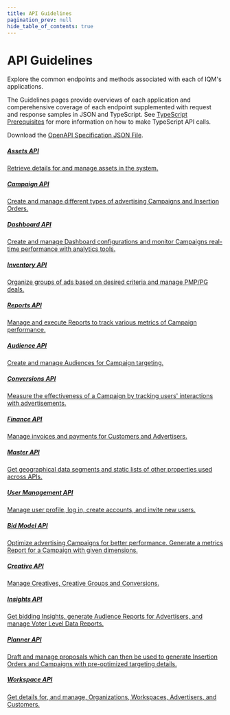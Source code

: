 ```yaml
---
title: API Guidelines
pagination_prev: null
hide_table_of_contents: true
---
```



# API Guidelines

Explore the common endpoints and methods associated with each of IQM's applications.

The Guidelines pages provide overviews of each application and comperehensive coverage of each endpoint supplemented with request and response samples in JSON and TypeScript. See [TypeScript Prerequisites](/Getting%20Started/Typescript-Prerequisites.mdx) for more information on how to make TypeScript API calls.

Download the [OpenAPI Specification JSON File](/openapi/openapi.json).

<Columns>
<Column>
  <a class='card' href="Assets-API-Guidelines">
  <Card className='indexCards'>
    <CardHeader>
      <h5><Doc /> Assets API</h5>
    </CardHeader>
    <CardBody>
      Retrieve details for and manage assets in the system.
    </CardBody>
  </Card>
  </a>
  <p />  <a class='card' href="Campaign-API-Guidelines">
    <Card className='indexCards'>
    <CardHeader className='cardHeader'>
      <h5><Doc /> Campaign API</h5>
    </CardHeader>
    <CardBody>
      Create and manage different types of advertising Campaigns and Insertion Orders. 
    </CardBody>
  </Card>
  </a>
    <p /><a class='card' href="Dashboard-API-Guidelines">
      <Card className='indexCards'>
        <CardHeader>
          <h5><Doc /> Dashboard API</h5>
        </CardHeader>
        <CardBody>
          Create and manage Dashboard configurations and monitor Campaigns real-time performance with analytics tools.
        </CardBody>
      </Card>
    </a>
  <p /><a class='card' href="Inventory-API-Guide">
    <Card className='indexCards'>
      <CardHeader>
        <h5><Doc /> Inventory API</h5>
      </CardHeader>
      <CardBody>
        Organize groups of ads based on desired criteria and manage PMP/PG deals.
      </CardBody>
    </Card>
  </a>
  <p /><a class='card' href="Reports-API-Guidelines">
    <Card className='indexCards'>
      <CardHeader>
        <h5><Doc /> Reports API</h5>
      </CardHeader>
      <CardBody>
        Manage and execute Reports to track various metrics of Campaign performance.
      </CardBody>
    </Card>
  </a>
</Column>
<Column>
    <a class='card' href="Audience-API-Guidelines">
    <Card className='indexCards'>
    <CardHeader>
      <h5><Doc /> Audience API</h5>
    </CardHeader>
    <CardBody>
      Create and manage Audiences for Campaign targeting. 
    </CardBody>
  </Card>
  </a>
  <p /><a class='card' href="Conversion-API-Guidelines">
    <Card className='indexCards'>
      <CardHeader>
        <h5><Doc /> Conversions API</h5>
      </CardHeader>
      <CardBody>
        Measure the effectiveness of a Campaign by tracking users' interactions with advertisements.
      </CardBody>
    </Card>
    </a>
  <p /><a class='card' href="Finance-Guidelines">
    <Card className='indexCards'>
      <CardHeader>
        <h5><Doc /> Finance API</h5>
      </CardHeader>
      <CardBody>
        Manage invoices and payments for Customers and Advertisers.
      </CardBody>
    </Card>
  </a>
  <p /><a class='card' href="Master-API-Guidelines">
    <Card className='indexCards'>
      <CardHeader>
        <h5><Doc /> Master API</h5>
      </CardHeader>
      <CardBody>
        Get geographical data segments and static lists of other properties used across APIs.
      </CardBody>
    </Card>
  </a>
  <p /><a class='card' href="User-Profile-Guidelines">
    <Card className='indexCards'>
      <CardHeader>
        <h5><Doc /> User Management API</h5>
      </CardHeader>
      <CardBody>
        Manage user profile, log in, create accounts, and invite new users.
      </CardBody>
    </Card>
  </a>
</Column>
<Column>
    <a class='card' href="Bid-Model-API-Guidelines">
    <Card className='indexCards'>
    <CardHeader>
      <h5><Doc /> Bid Model API</h5>
    </CardHeader>
    <CardBody>
      Optimize advertising Campaigns for better performance. Generate a metrics Report for a Campaign with given dimensions.
    </CardBody>
  </Card>
  </a>
    <p /><a class='card' href="Creative-API-Guidelines">
      <Card className='indexCards'>
        <CardHeader>
          <h5><Doc /> Creative API</h5>
        </CardHeader>
        <CardBody>
          Manage Creatives, Creative Groups and Conversions.
        </CardBody>
      </Card>
      </a>
  <p /><a class='card' href="Insights-API-Guidelines">
    <Card className='indexCards'>
      <CardHeader>
        <h5><Doc /> Insights API</h5>
      </CardHeader>
      <CardBody>
        Get bidding Insights, generate Audience Reports for Advertisers, and manage Voter Level Data Reports.
      </CardBody>
    </Card>
  </a>
  <p /><a class='card' href="Planner-API-Guidelines">
    <Card className='indexCards'>
      <CardHeader>
        <h5><Doc /> Planner API</h5>
      </CardHeader>
      <CardBody>
        Draft and manage proposals which can then be used to generate Insertion Orders and Campaigns with pre-optimized targeting details. 
      </CardBody>
    </Card>
  </a>
  <p /><a class='card' href="Workspace-Guidelines">
    <Card className='indexCards'>
      <CardHeader>
        <h5><Doc /> Workspace API</h5>
              </CardHeader>
              <CardBody>
                Get details for, and manage, Organizations, Workspaces, Advertisers, and Customers.
              </CardBody>
            </Card>
          </a>
</Column>
</Columns>